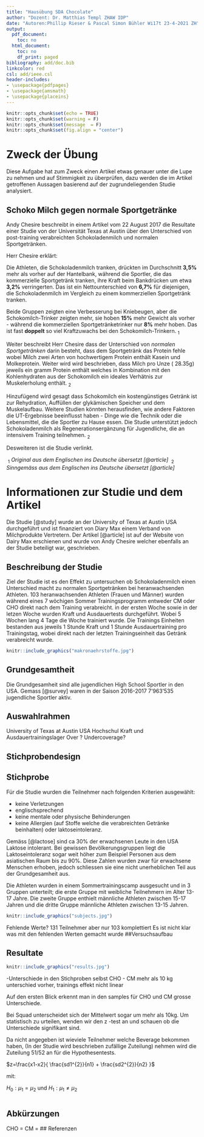 ```yaml
---
title: "Hausübung SDA Chocolate"
author: "Dozent: Dr. Matthias Templ ZHAW IDP"
date: "Autoren:Phillip Rieser & Pascal Simon Bühler Wi17t 23-4-2021 ZH"
output:
  pdf_document:
    toc: no
  html_document:
    toc: no
    df_print: paged
bibliography: add/doc.bib
linkcolor: red
csl: add/ieee.csl
header-includes:
- \usepackage{pdfpages}
- \usepackage{amsmath}
- \usepackage{placeins}
---
```



```r
knitr::opts_chunk$set(echo = TRUE)
knitr::opts_chunk$set(warning = F)
knitr::opts_chunk$set(message  = F)
knitr::opts_chunk$set(fig.align = "center")
```

# Zweck der Übung

Diese Aufgabe hat zum Zweck einen Artikel etwas genauer unter die Lupe zu nehmen und auf Stimmigkeit zu überprüfen, dazu werden die im Artikel getroffenen Aussagen basierend auf der zugrundeliegenden Studie analysiert.

## Schoko Milch gegen normale Sportgetränke

Andy Chesire beschreibt in einem Artikel vom 22 August 2017 die Resultate einer Studie von der Universität Texas at Austin über den Unterschied von post-training verabreichten Schokoladenmilch und normalen Sportgetränken.

Herr Chesire erklärt:

Die Athleten, die Schokoladenmilch tranken, drückten im Durchschnitt **3,5%** mehr als vorher auf der Hantelbank, während die Sportler, die das kommerzielle Sportgetränk tranken, ihre Kraft beim Bankdrücken um etwa **3,2%** verringerten. Das ist ein Nettounterschied von **6,7%** für diejenigen, die Schokoladenmilch im Vergleich zu einem kommerziellen Sportgetränk tranken.

Beide Gruppen zeigten eine Verbesserung bei Kniebeugen, aber die Schokomilch-Trinker zeigten mehr, sie hoben **15%** mehr Gewicht als vorher - während die kommerziellen Sportgetränketrinker nur **8%** mehr hoben. Das ist fast **doppelt** so viel Kraftzuwachs bei den Schokomilch-Trinkern.$\ _{1}$

Weiter beschreibt Herr Chesire dass der Unterschied von *normalen Sportgetränken* darin besteht, dass dem Sportgetränk das Protein fehle wobei Milch zwei Arten von hochwertigem Protein enthält Kasein und Molkeprotein. Weiter wird wird beschrieben, dass Milch pro Unze ( 28.35g) jeweils ein gramm Protein enthält welches in Kombination mit den Kohlenhydraten aus der Schokomilch ein ideales Verhätnis zur Muskelerholung enthält.$\ _{2}$

Hinzufügend wird gesagt dass Schokomilch ein kostengünstiges Getränk ist zur Rehydration, Auffüllen der glykämischen Speicher und dem Muskelaufbau. Weitere Studien könnten herausfinden, wie andere Faktoren die UT-Ergebnisse beeinflusst haben - Dinge wie die Technik oder die Lebensmittel, die die Sportler zu Hause essen. Die Studie unterstützt jedoch Schokoladenmilch als Regenerationsergänzung für Jugendliche, die an intensivem Training teilnehmen.$\ _{2}$

Desweiteren ist die Studie verlinkt.







$\ _{1}$ *Original aus dem Englischen ins Deutsche übersetzt [@article]*
$\ _{2}$ *Sinngemäss aus dem Englischen ins Deutsche übersetzt [@article]*


\newpage
# Informationen zur Studie und dem Artikel

Die Studie [@study] wurde an der University of Texas at Austin USA durchgeführt und ist finanziert von Diary Max einem Verband von Milchprodukte Vertretern. Der Artikel [@article] ist auf der Website von Dairy Max erschienen und wurde von Andy Chesire welcher ebenfalls an der Studie beteiligt war, geschrieben.







## Beschreibung der Studie
Ziel der Studie ist es den Effekt zu untersuchen ob Schokoladenmilch einen Unterschied macht zu normalen Sportgetränken bei heranwachsenden Athleten.
103 heranwachsenden Athleten (Frauen und Männer) wurden während eines 7 wöchigen Sommer Trainingsprogramm entweder CM oder CHO direkt nach dem Training verabreicht. in der ersten Woche sowie in der letzen Woche wurden Kraft und Ausdauertests durchgeführt. Wobei 5 Wochen lang 4 Tage die Woche trainiert wurde. Die Trainings Einheiten bestanden aus jeweils 1 Stunde Kraft und 1 Stunde Ausdauertraining pro Trainingstag, wobei direkt nach der letzten Trainingseinheit das Getränk verabreicht wurde.


```r

knitr::include_graphics("makronaehrstoffe.jpg")
```

## Grundgesamtheit

Die Grundgesamheit sind alle jugendlichen High School Sportler in den USA. Gemass [@survey] waren in der Saison 2016-2017  7'963'535 jugendliche Sportler aktiv.



## Auswahlrahmen 

University of Texas at Austin USA Hochschul Kraft und Ausdauertrainingslager
Over ?
Undercoverage?



## Stichprobendesign
## Stichprobe




Für die Studie wurden die Teilnehmer nach folgenden Kriterien ausgewählt:

* keine Verletzungen
* englischsprechend
* keine mentale oder physische Behinderungen
* keine Allergien (auf Stoffe welche die verabreichten Getränke beinhalten) oder laktoseintoleranz.

Gemäss [@lactose] sind ca 30% der erwachsenen Leute in den USA Laktose intolerant. Bei gewissen Bevölkerungsgruppen liegt die Laktoseintoleranz sogar weit höher zum Beispiel Personen aus dem asiatischen Raum bis zu 90%. Diese Zahlen wurden zwar für erwachsene Menschen erhoben, jedoch schliessen sie eine nicht unerheblichen Teil aus der Grundgesamheit aus.



Die Athleten wurden in einem Sommertrainingscamp ausgesucht und in 3 Gruppen unterteilt; die erste Gruppe mit weibliche Teilnehmern im Alter  13-17 Jahre. Die zweite Gruppe enthielt männliche Athleten zwischen 15-17 Jahren und die dritte Gruppe männliche Athleten zwischen 13-15 Jahren.




```r

knitr::include_graphics("subjects.jpg")
```


Fehlende Werte? 131 Teilnehmer aber nur 103 komplettiert
Es ist nicht klar was mit den fehlenden Werten gemacht wurde
##Versuchsaufbau





## Resultate

```r

knitr::include_graphics("results.jpg")
```

-Unterschiede in den Stichproben selbst CHO - CM mehr als 10 kg unterschied vorher, trainings effekt nicht linear

Auf den ersten Blick erkennt man in den samples für CHO und CM grosse Unterschiede.

Bei Squad unterscheidet sich der Mittelwert sogar um mehr als 10kg.
Um statistisch zu urteilen, wenden wir den z -test an und schauen ob die Unterschiede signifikant sind.

Da nicht angegeben ist wieviele Teilnehmer welche Beverage bekommen haben, (In der Studie wird beschrieben zufällige Zuteilung) nehmen wird die Zuteilung 51/52 an für die Hypothesentests.

$z=\frac{x1-x2}{    \frac{sd1^{2}}{n1} + \frac{sd2^{2}}{n2}    }$

mit:

$H_{0} : \mu_{1} = \mu_{2}$ und
$H_{1} : \mu_{1} \neq \mu_{2}$
```r


```





\newpage
## Abkürzungen

CHO =
CM  = 
## Referenzen

::: {#refs}
:::
